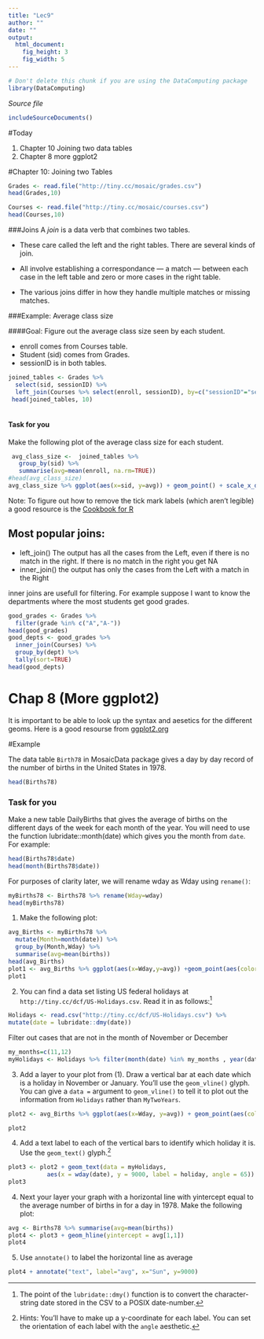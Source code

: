 ```yaml
---
title: "Lec9"
author: ""
date: ""
output: 
  html_document:
    fig_height: 3
    fig_width: 5
---
```

<!-- Don't edit in between this line and the one below -->
```r
# Don't delete this chunk if you are using the DataComputing package
library(DataComputing)
```
*Source file* 
```r
includeSourceDocuments()
```
<!-- Don't edit the material above this line -->

#Today
 
1. Chapter 10 Joining two data tables
2. Chapter 8 more ggplot2

#Chapter 10: Joining two Tables

```r
Grades <- read.file("http://tiny.cc/mosaic/grades.csv")
head(Grades,10)
```

```r
Courses <- read.file("http://tiny.cc/mosaic/courses.csv")
head(Courses,10)
```

###Joins
A *join* is a data verb that combines two tables.

* These care called the left and the right tables.
There are several kinds of join.

* All involve establishing a correspondance — a match — between each case in the left table and zero or more cases in the right table.
* The various joins differ in how they handle multiple matches or missing matches.

###Example: Average class size

####Goal: Figure out the average class size seen by each student.

* enroll comes from Courses table.
* Student (sid) comes from Grades.
* sessionID is in both tables.

```r
joined_tables <- Grades %>%
  select(sid, sessionID) %>%
  left_join(Courses %>% select(enroll, sessionID), by=c("sessionID"="sessionID"))
 head(joined_tables, 10) 
 
```

#### Task for you
Make the following plot of the average class size for each student.
```r

 
 avg_class_size <-  joined_tables %>%
   group_by(sid) %>%
   summarise(avg=mean(enroll, na.rm=TRUE))
#head(avg_class_size)
avg_class_size %>% ggplot(aes(x=sid, y=avg)) + geom_point() + scale_x_discrete(breaks=NULL)
```


Note: To figure out how to remove the tick mark labels (which aren't legible) a good resource is the [Cookbook for R](http://www.cookbook-r.com/Graphs/Axes_(ggplot2)/)

## Most popular joins: 

* left_join() The output has all the cases from the Left, even if there is no match in the right. If there is no match in the right you get NA
* inner_join() the output has only the cases from the Left with a match in the Right

inner joins are usefull for filtering. For example suppose I want to know the departments where the most students get good grades.

```r
good_grades <- Grades %>% 
  filter(grade %in% c("A","A-"))
head(good_grades)
good_depts <- good_grades %>% 
  inner_join(Courses) %>% 
  group_by(dept) %>% 
  tally(sort=TRUE)
head(good_depts)
```


# Chap 8 (More ggplot2)

It is important to be able to look up the syntax and aesetics for the different geoms. Here is a good resourse from [ggplot2.org](http://docs.ggplot2.org/current/index.html)

#Example

The data table `Birth78` in MosaicData package gives a day by day record of the number of births in the United States in 1978.

```r
head(Births78)
```

### Task for you
Make a new table DailyBirths that gives the average of births on the different days of the week for each month of the year. You will need to use the function lubridate::month(date) which gives you the month from `date`.
For example:
```r
head(Births78$date)
head(month(Births78$date))
```
For purposes of clarity later, we will rename wday as Wday using `rename()`:
```r
myBirths78 <- Births78 %>% rename(Wday=wday)
head(myBirths78)
```

1. Make the following plot:

```r
avg_Births <- myBirths78 %>% 
  mutate(Month=month(date)) %>%
  group_by(Month,Wday) %>% 
  summarise(avg=mean(births))
head(avg_Births)
plot1 <- avg_Births %>% ggplot(aes(x=Wday,y=avg)) +geom_point(aes(color=as.factor(Month)))
plot1
```

2. You can find a data set listing US federal holidays at `http://tiny.cc/dcf/US-Holidays.csv`.  Read it in as follows:^[The point of the `lubridate::dmy()` function is to convert the character-string date stored in the CSV to a POSIX date-number.] 

```r
Holidays <- read.csv("http://tiny.cc/dcf/US-Holidays.csv") %>%
mutate(date = lubridate::dmy(date))
```
Filter out cases that are not in the month of November or December
```r
my_months=c(11,12)
myHolidays <- Holidays %>% filter(month(date) %in% my_months , year(date)==1978) 
```

3.  Add a layer to your plot from (1). Draw a vertical bar at each date which is a holiday in November or January.  You'll use the `geom_vline()` glyph.  You can give a `data = ` argument to `geom_vline()` to tell it to plot out the information from `Holidays` rather than `MyTwoYears`.  
  
 
```r
plot2 <- avg_Births %>% ggplot(aes(x=Wday, y=avg)) + geom_point(aes(color=Wday)) +geom_vline(data= myHolidays, aes(xintercept=wday(date), color=wday(date,label=TRUE))) 

plot2

```
 
  
  
  
4. Add a text label to each of the vertical bars to identify which holiday it is.  Use the `geom_text()` glyph.^[Hints: You'll have to make up a y-coordinate for each label.  You can set the orientation of each label with the `angle` aesthetic.]    
```r
plot3 <- plot2 + geom_text(data = myHolidays,
           aes(x = wday(date), y = 9000, label = holiday, angle = 65))
plot3
```






4. Next your layer your graph with a horizontal line with yintercept equal to the average number of births in for a day in 1978. Make the following plot:

```r
avg <- Births78 %>% summarise(avg=mean(births))
plot4 <- plot3 + geom_hline(yintercept = avg[1,1])
plot4
```


5. Use `annotate()` to label the horizontal line as average  

```r
plot4 + annotate("text", label="avg", x="Sun", y=9000)
```





